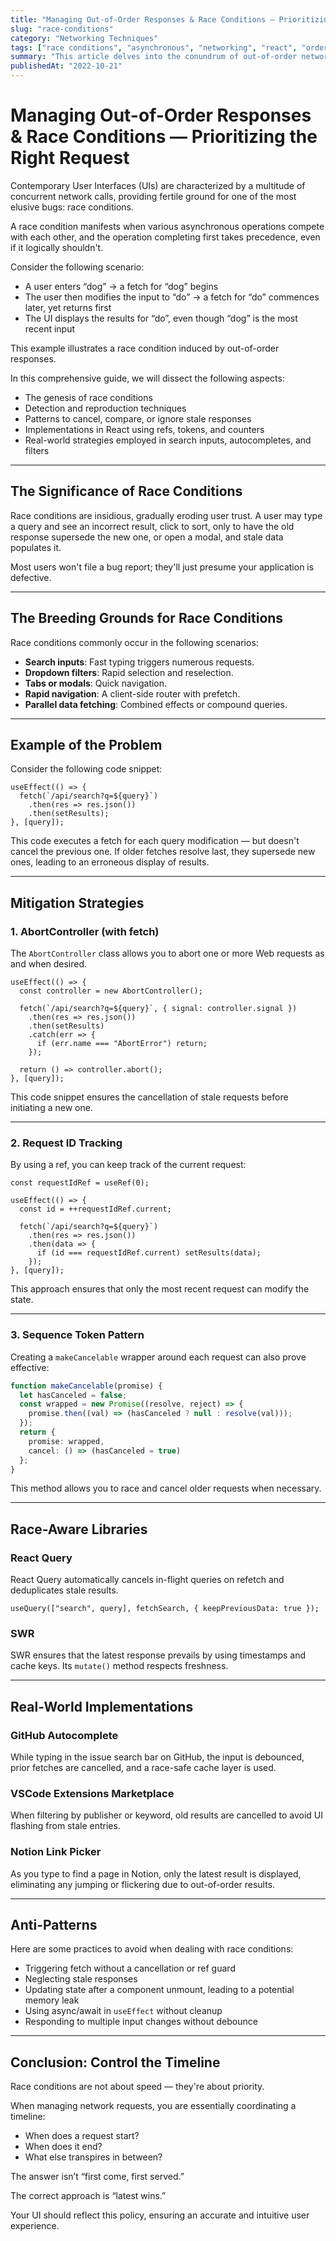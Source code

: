 ```yaml
---
title: "Managing Out-of-Order Responses & Race Conditions — Prioritizing the Right Request"
slug: "race-conditions"
category: "Networking Techniques"
tags: ["race conditions", "asynchronous", "networking", "react", "order guarantees"]
summary: "This article delves into the conundrum of out-of-order network responses and the prevention of race conditions in contemporary applications. It outlines patterns for ensuring the most recent request takes precedence using refs, counters, and abort strategies."
publishedAt: "2022-10-21"
---
```


# Managing Out-of-Order Responses & Race Conditions — Prioritizing the Right Request

Contemporary User Interfaces (UIs) are characterized by a multitude of concurrent network calls, providing fertile ground for one of the most elusive bugs: race conditions. 

A race condition manifests when various asynchronous operations compete with each other, and the operation completing first takes precedence, even if it logically shouldn't. 

Consider the following scenario: 
- A user enters “dog” → a fetch for “dog” begins
- The user then modifies the input to “do” → a fetch for “do” commences later, yet returns first
- The UI displays the results for “do”, even though “dog” is the most recent input

This example illustrates a race condition induced by out-of-order responses.

In this comprehensive guide, we will dissect the following aspects: 
- The genesis of race conditions
- Detection and reproduction techniques
- Patterns to cancel, compare, or ignore stale responses
- Implementations in React using refs, tokens, and counters
- Real-world strategies employed in search inputs, autocompletes, and filters

---

## The Significance of Race Conditions

Race conditions are insidious, gradually eroding user trust. A user may type a query and see an incorrect result, click to sort, only to have the old response supersede the new one, or open a modal, and stale data populates it. 

Most users won't file a bug report; they'll just presume your application is defective.

---

## The Breeding Grounds for Race Conditions

Race conditions commonly occur in the following scenarios: 
- **Search inputs**: Fast typing triggers numerous requests.
- **Dropdown filters**: Rapid selection and reselection.
- **Tabs or modals**: Quick navigation.
- **Rapid navigation**: A client-side router with prefetch.
- **Parallel data fetching**: Combined effects or compound queries.

---

## Example of the Problem

Consider the following code snippet:

```tsx
useEffect(() => {
  fetch(`/api/search?q=${query}`)
    .then(res => res.json())
    .then(setResults);
}, [query]);
```

This code executes a fetch for each query modification — but doesn't cancel the previous one. If older fetches resolve last, they supersede new ones, leading to an erroneous display of results.

---

## Mitigation Strategies

### 1. AbortController (with fetch)

The `AbortController` class allows you to abort one or more Web requests as and when desired. 

```tsx
useEffect(() => {
  const controller = new AbortController();

  fetch(`/api/search?q=${query}`, { signal: controller.signal })
    .then(res => res.json())
    .then(setResults)
    .catch(err => {
      if (err.name === "AbortError") return;
    });

  return () => controller.abort();
}, [query]);
```

This code snippet ensures the cancellation of stale requests before initiating a new one.

---

### 2. Request ID Tracking

By using a ref, you can keep track of the current request:

```tsx
const requestIdRef = useRef(0);

useEffect(() => {
  const id = ++requestIdRef.current;

  fetch(`/api/search?q=${query}`)
    .then(res => res.json())
    .then(data => {
      if (id === requestIdRef.current) setResults(data);
    });
}, [query]);
```

This approach ensures that only the most recent request can modify the state.

---

### 3. Sequence Token Pattern

Creating a `makeCancelable` wrapper around each request can also prove effective:

```ts
function makeCancelable(promise) {
  let hasCanceled = false;
  const wrapped = new Promise((resolve, reject) => {
    promise.then((val) => (hasCanceled ? null : resolve(val)));
  });
  return {
    promise: wrapped,
    cancel: () => (hasCanceled = true)
  };
}
```

This method allows you to race and cancel older requests when necessary.

---

## Race-Aware Libraries

### React Query

React Query automatically cancels in-flight queries on refetch and deduplicates stale results.

```tsx
useQuery(["search", query], fetchSearch, { keepPreviousData: true });
```

### SWR

SWR ensures that the latest response prevails by using timestamps and cache keys. Its `mutate()` method respects freshness.

---

## Real-World Implementations

### GitHub Autocomplete

While typing in the issue search bar on GitHub, the input is debounced, prior fetches are cancelled, and a race-safe cache layer is used.

### VSCode Extensions Marketplace

When filtering by publisher or keyword, old results are cancelled to avoid UI flashing from stale entries.

### Notion Link Picker

As you type to find a page in Notion, only the latest result is displayed, eliminating any jumping or flickering due to out-of-order results.

---

## Anti-Patterns

Here are some practices to avoid when dealing with race conditions:
- Triggering fetch without a cancellation or ref guard
- Neglecting stale responses
- Updating state after a component unmount, leading to a potential memory leak
- Using async/await in `useEffect` without cleanup
- Responding to multiple input changes without debounce

---

## Conclusion: Control the Timeline

Race conditions are not about speed — they're about priority.

When managing network requests, you are essentially coordinating a timeline:
- When does a request start?
- When does it end?
- What else transpires in between?

The answer isn’t “first come, first served.”

The correct approach is “latest wins.”

Your UI should reflect this policy, ensuring an accurate and intuitive user experience.
